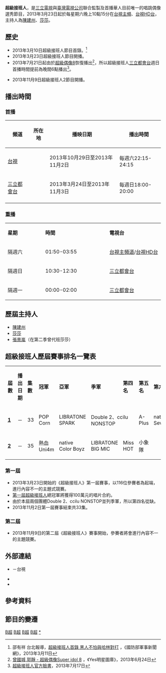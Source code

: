 {{Infobox television
| 名稱      = 超級接班人
| 原名      = Next Generations 
| 圖片      = 
| 圖說      = 節目標誌
| 分類      = [[實境節目|選秀節目]]、[[綜藝節目|綜藝節目]]
| 主持      = [[陳建州|陳建州]]、[[鍾欣愉|莎莎]]  
| 配音      = [[蕭勵|蕭勵]]<br>[[董奕陞|董奕陞]]<br>[[張哲城|張哲城]]<br>[[于正昌|于正昌]]<br>[[德仔|德仔]]
| 標語      = 
| 國家      = {{ROC}} 
| 語言      = [[中華民國國語|國語]]
| 製作人    = [[湯宗霖|湯宗霖]]、[[葉佩容|葉佩容]]
| 製作公司  = [[好看娛樂|好看娛樂]]製作股份有限公司
| 季數      = 2
| 每集長    = 120分鐘 （含[[電視廣告|廣告]]）
| 頻道      = [[台視主頻|台視主頻]]、[[台視HD台|台視HD台]]
| 播出國家   = {{TWN}}
| 開始      = {{start date|2013|3|23}}
| 結束      = {{end date|2014|7|12}}
| 晚於      = 
| 早於      = [[超級接班人1|超級接班人1]]<br>[[超級接班人2|超級接班人2]]
| 頻道1      = [[三立都會台|三立都會台]]
| 播出國家1  = {{TWN}}
| 開始1      = {{start date|2013|3|24}}
| 結束1      = {{end date|2014|7|13}}
| 官方網站  = 
}}
'''超級接班人'''，是[[三立電視|三立電視]]與[[臺灣電視公司|臺灣電視公司]]聯合監製及首播華人目前唯一的唱跳偶像選秀節目，2013年3月23日起於每星期六晚上10點15分在[[台視主頻|台視主頻]]、[[台視HD台|台視HD台]]，主持人為[[陳建州|陳建州]]、[[鍾欣愉|莎莎]]。

== 歷史 ==
*2013年3月10日超級接班人節目首錄。<ref>邵有祥 台北報導，[http://news.gpwb.gov.tw/news.aspx?ydn=026dTHGgTRNpmRFEgxcbffKS0AjfoxWLg2xQU3rss6jfFTrwbWeENjR0PVjUATKSSWxOjoA%2BxPlvkVO1bVyGloYwZm8jQIyPTT82raMYkQA%3D 超級接班人首錄 黑人不怕與哈林對打] {{webarchive|url=https://web.archive.org/web/20160304132037/http://news.gpwb.gov.tw/news.aspx?ydn=026dTHGgTRNpmRFEgxcbffKS0AjfoxWLg2xQU3rss6jfFTrwbWeENjR0PVjUATKSSWxOjoA%2BxPlvkVO1bVyGloYwZm8jQIyPTT82raMYkQA%3D |date=2016-03-04 }}，《國防部軍事新聞網》，2013年3月11日</ref>
*2013年3月23日超級接班人節目開播。
*2013年7月21日起由於[[超級偶像8|超級偶像8]]恢復播出<ref>[http://tw.photo.chinayes.com/Gallery/201306240946284272074 曾國城,郭靜 - 超級偶像Super idol 8] {{webarchive|url=https://web.archive.org/web/20131102125712/http://tw.photo.chinayes.com/Gallery/201306240946284272074 |date=2013-11-02 }}，《Yes明星圖庫》，2013年6月24日</ref>，所以超級接班人[[三立都會台|三立都會台]]週日首播時間提前為晚間6點播出<ref>[http://www.facebook.com/photo.php?fbid=216619495154011&set=a.159872904162004.36997.159867687495859&type=1&theater 超級接班人官方臉書]，2013年7月17日</ref>。

*2013年11月9日超級接班人2節目開播。

== 播出時間 ==
===首播===
{| class="wikitable" style="text-align:center;"
|- 
!頻道||所在地||播映日期||播出時間
|- 
|[[台視|台視]]||rowspan=2|{{TWN}}||2013年10月29日至2013年11月2日||每週六22:15-24:15
|- 
|[[三立都會台|三立都會台]]||2013年3月24日至2013年11月3日||每週日18:00-20:00
|- 
|}

=== 重播 ===
{|class="wikitable" width="45%" 
|- style="background:cornflowerblue; color:white" align=center
|style="width:2%"|'''星期'''
|style="width:3%"|'''時間'''
|style="width:3%"|'''電視台'''
|-align=center 
|隔週六||01:50-03:55||[[台視主頻|台視主頻道]]/[[台視HD台|台視HD台]]
|-align=center 
|隔週日||10:30-12:30||[[三立都會台|三立都會台]]
|-align=center 
|隔週一||00:00-02:00||[[三立都會台|三立都會台]]
|}

== 歷屆主持人 ==
*[[陳建州|陳建州]]
*[[鍾欣愉|莎莎]]
*[[張景嵐|張景嵐]]（在第二季曾代班莎莎）

== 超級接班人歷屆賽事排名一覽表 ==
{|class="wikitable" width="80%" style="font-size:80%;"
|- style="background:cornflowerblue; color:white" align=center
|style="width:5%"|'''屆數'''
|style="width:20%"|'''播出日期'''
|style="width:5%"|'''集數'''
|style="width:10%"|'''冠軍'''
|style="width:10%"|'''亞軍'''
|style="width:10%"|'''季軍'''
|style="width:10%"|'''第四名'''
|style="width:10%"|'''第五名'''
|style="width:10%"|'''第六名'''
|style="width:10%"|'''決賽前淘汰'''
|-align=center 
!'''[[超級接班人1|1]]'''
| {{start date|2013|3|23}}－{{end date|2013|11|2}}
| 33
| POP Corn
| LIBRATONE SPARK
|colspan="2"|Double 2、ccilu NONSTOP
| A-Plus
| native Seventeen
| Marcia
|-align=center 
!'''[[超級接班人2|2]]'''
| {{start date|2013|11|9}}－{{end date|2014|7|12}}
| 35
| 熱血Uni4m
| native Color Boyz
| LIBRATONE BIG MIC
| Miss HOT
| 小象隊
| {{n/a}}
| ATTN!!
|}

===第一屆===
{{See|超級接班人1}}
*2013年3月23日開始的《超級接班人》第一屆賽事，以116位參賽者為起端，進行內容不一的主題式競賽。
*[[超級接班人1|第一屆超級接班人]]總冠軍將獲得100萬元的唱片合約。
*由於本屆兩個團體Double 2、ccilu NONSTOP並列季軍，所以第四名從缺。
*2013年11月2日第一屆賽事結束共33集。

===第二屆===
{{See|超級接班人2}}
*2013年11月9日的第二屆《超級接班人》賽事開始，參賽者將會進行內容不一的主題競賽。

== 外部連結 ==
*{{official|http://www.ttv.com.tw/drama13/NextGenerations/Default.asp}}－台視
*{{facebook|NextGenerations2013}}
*{{YouTube|user=NextGenerations2013}}

== 參考資料 ==
{{Reflist}}

== 節目的變遷 ==
{{電視節目的變遷
|電視台= {{flagicon|Taiwan}}
|播放檔次= [[台視主頻|台視主頻]]、[[台視HD台|台視HD台]] 星期六 22:15 - 24:15 
|節目名稱='''超級接班人、超級接班人2'''<br/>（2013年3月23日-2014年7月12日）
|上一節目=[[超級偶像Super_Idol|超級偶像Super Idol]]<br/>（2007年10月27日 - 2013年3月16日）
|下一節目=[[綜藝玩很大|綜藝玩很大]]<br/>（2014年7月19日 - 2015年2月20日）
}}
{{電視節目的變遷
|電視台= {{flagicon|Taiwan}}
|播放檔次= [[三立都會台|三立都會台]] 星期日22:00-24:00
|節目名稱='''超級接班人'''<br/>（2013年3月24日-2013年7月14日）
|上一節目=[[超級偶像|超級偶像]]（第一屆～第七屆）<br/>(2007年10月28日-2013年3月17日)
|下一節目=[[超級偶像|超級偶像]]（第八屆）<br/>(2013年7月21日-2014年12月7日)  
}}
{{電視節目的變遷
|電視台= {{flagicon|Taiwan}}
|播放檔次= [[三立都會台|三立都會台]] 7/21起調整為星期日18:00-20:00
|節目名稱='''超級接班人、超級接班人2'''<br/>（2013年7月21日-2014年7月13日）
|上一節目=[[音樂火大了|音樂火大了]] <br/>（待查-2013年7月14日）
|下一節目=[[綜藝玩很大|綜藝玩很大]]<br/>(2014年7月20日-)    
}}



[[Category:台視電視節目|B超]]
[[Category:三立都會台節目|B超]]
[[Category:台灣綜藝節目|B超]]
[[Category:演藝選拔節目|B超]]
[[Category:超級接班人|*]]